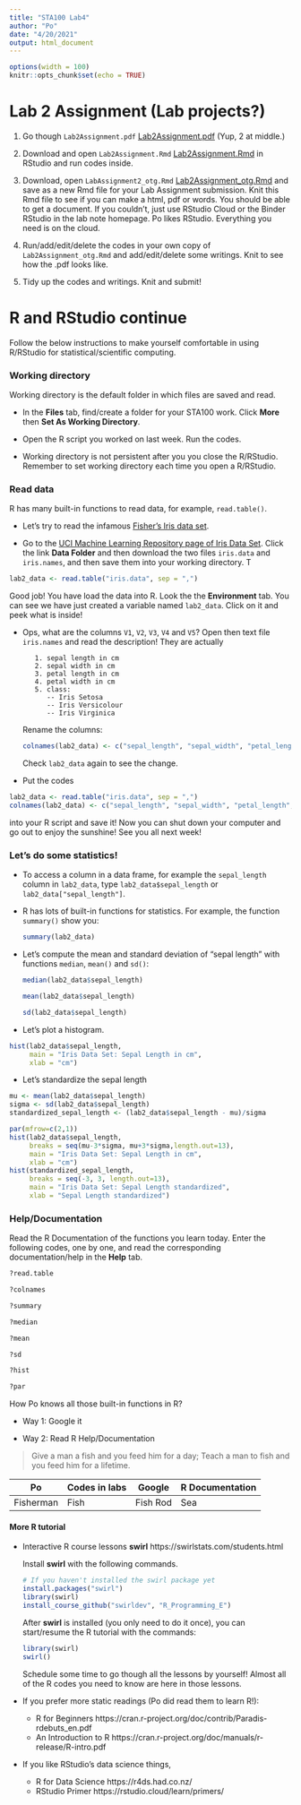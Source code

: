 ```yaml
---
title: "STA100 Lab4"
author: "Po"
date: "4/20/2021"
output: html_document
---
```


```r
options(width = 100)
knitr::opts_chunk$set(echo = TRUE)
```

# Lab 2 Assignment (Lab projects?)

1. Go though `Lab2Assignment.pdf` [Lab2Assignment.pdf](Lab2Assignment.pdf) (Yup, 2 at middle.)

2. Download and open `Lab2Assignment.Rmd` [Lab2Assignment.Rmd](Lab2Assignment.Rmd) in RStudio and run codes inside. 

3. Download, open `LabAssignment2_otg.Rmd` [Lab2Assignment_otg.Rmd](Lab2Assignment_otg.Rmd) and save as a new Rmd file for your Lab Assignment submission. Knit this Rmd file to see if you can make a html, pdf or words. You should be able to get a document. If you couldn't, just use RStudio Cloud or the Binder RStudio in the lab note homepage. Po likes RStudio. Everything you need is on the cloud.

4. Run/add/edit/delete the codes in your own copy of `Lab2Assignment_otg.Rmd` and add/edit/delete some writings. Knit to see how the .pdf looks like.

5. Tidy up the codes and writings. Knit and submit!

# R and RStudio continue

Follow the below instructions to make yourself comfortable in using R/RStudio for statistical/scientific computing.

### Working directory

Working directory is the default folder in which files are saved and read.

- In the **Files** tab, find/create a folder for your STA100 work. Click **More** then **Set As Working Directory**.

- Open the R script you worked on last week. Run the codes.

- Working directory is not persistent after you you close the R/RStudio. Remember to set working directory each time you open a R/RStudio.

### Read data

R has many built-in functions to read data, for example, `read.table()`.

- Let's try to read the infamous [Fisher's Iris data set](https://en.wikipedia.org/wiki/Iris_flower_data_set).

- Go to the [UCI Machine Learning Repository page of Iris Data Set](https://archive.ics.uci.edu/ml/datasets/Iris). Click the link **Data Folder** and then download the two files `iris.data` and `iris.names`, and then save them into your working directory. T
```r
lab2_data <- read.table("iris.data", sep = ",")
```
  Good job! You have load the data into R. Look the the **Environment** tab. You can see we have just created a variable named `lab2_data`. Click on it and peek what is inside!

- Ops, what are the columns `V1`, `V2`, `V3`, `V4` and `V5`? Open then text file `iris.names` and read the description! They are actually 
  ```
     1. sepal length in cm
     2. sepal width in cm
     3. petal length in cm
     4. petal width in cm
     5. class: 
        -- Iris Setosa
        -- Iris Versicolour
        -- Iris Virginica
  ```
  Rename the columns:
```r
colnames(lab2_data) <- c("sepal_length", "sepal_width", "petal_length", "petal_width", "class")
```
  Check `lab2_data` again to see the change.
  
- Put the codes
```r
lab2_data <- read.table("iris.data", sep = ",")
colnames(lab2_data) <- c("sepal_length", "sepal_width", "petal_length", "petal_width", "class")
```
  into your R script and save it! Now you can shut down your computer and go out to enjoy the sunshine! See you all next week!

### Let's do some statistics!
  
- To access a column in a data frame, for example the `sepal_length` column in `lab2_data`, type `lab2_data$sepal_length` or `lab2_data["sepal_length"]`.

- R has lots of built-in functions for statistics. For example, the function `summary()` show you:
  ```r
  summary(lab2_data)
  ```

- Let's compute the mean and standard deviation of "sepal length" with functions `median`, `mean()` and `sd()`:
  ```r
  median(lab2_data$sepal_length)
  ```
  ```r
  mean(lab2_data$sepal_length)
  ```
  ```r
  sd(lab2_data$sepal_length)
  ```

- Let's plot a histogram.
```r
hist(lab2_data$sepal_length,
     main = "Iris Data Set: Sepal Length in cm",
     xlab = "cm")
```

- Let's standardize the sepal length
```r
mu <- mean(lab2_data$sepal_length)
sigma <- sd(lab2_data$sepal_length)
standardized_sepal_length <- (lab2_data$sepal_length - mu)/sigma

par(mfrow=c(2,1))
hist(lab2_data$sepal_length,
     breaks = seq(mu-3*sigma, mu+3*sigma,length.out=13),
     main = "Iris Data Set: Sepal Length in cm",
     xlab = "cm")
hist(standardized_sepal_length,
     breaks = seq(-3, 3, length.out=13),
     main = "Iris Data Set: Sepal Length standardized",
     xlab = "Sepal Length standardized")
```

### Help/Documentation

Read the R Documentation of the functions you learn today. Enter the following codes, one by one, and read the corresponding documentation/help in the **Help** tab.
```r
?read.table
```
```r
?colnames
```
```r
?summary
```
```r
?median
```
```r
?mean
```
```r
?sd
```
```r
?hist
```
```r
?par
```
How Po knows all those built-in functions in R?

- Way 1: Google it

- Way 2: Read R Help/Documentation

> Give a man a fish and you feed him for a day; Teach a man to fish and you feed him for a lifetime.

| Po        | Codes in labs | Google   | R Documentation |
|-----------|---------------|----------|-----------------|
| Fisherman | Fish          | Fish Rod | Sea             |

#### More R tutorial

- Interactive R course lessons **swirl** https://swirlstats.com/students.html

  Install **swirl** with the following commands.
  ```r
  # If you haven't installed the swirl package yet
  install.packages("swirl")
  library(swirl)
  install_course_github("swirldev", "R_Programming_E")
  ```

  After **swirl** is installed (you only need to do it once), you can start/resume the R tutorial with the commands:
  ```r
  library(swirl)
  swirl()
  ```
  Schedule some time to go though all the lessons by yourself! Almost all of the R codes you need to know are here in those lessons.

- If you prefer more static readings (Po did read them to learn R!):
  - R for Beginners https://cran.r-project.org/doc/contrib/Paradis-rdebuts_en.pdf
  - An Introduction to R https://cran.r-project.org/doc/manuals/r-release/R-intro.pdf

- If you like RStudio's data science things,
  - R for Data Science https://r4ds.had.co.nz/
  - RStudio Primer https://rstudio.cloud/learn/primers/
